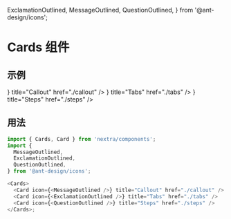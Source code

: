  ExclamationOutlined,
  MessageOutlined,
  QuestionOutlined,
} from '@ant-design/icons';

# Cards 组件

## 示例

<Cards>
  <Card icon={<MessageOutlined />} title="Callout" href="./callout" />
  <Card icon={<ExclamationOutlined />} title="Tabs" href="./tabs" />
  <Card icon={<QuestionOutlined />} title="Steps" href="./steps" />
</Cards>

## 用法

```js copy
import { Cards, Card } from 'nextra/components';
import {
  MessageOutlined,
  ExclamationOutlined,
  QuestionOutlined,
} from '@ant-design/icons';

<Cards>
  <Card icon={<MessageOutlined />} title="Callout" href="./callout" />
  <Card icon={<ExclamationOutlined />} title="Tabs" href="./tabs" />
  <Card icon={<QuestionOutlined />} title="Steps" href="./steps" />
</Cards>;
```
